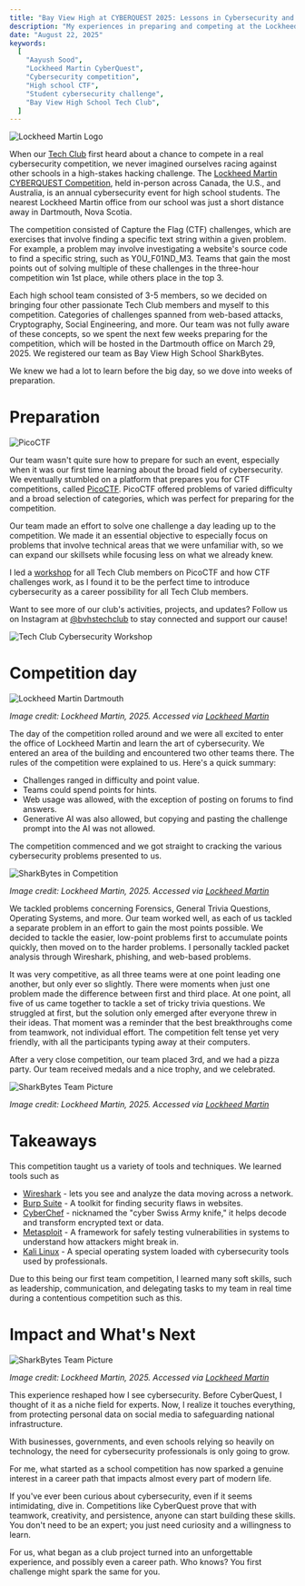 ```yaml
---
title: "Bay View High at CYBERQUEST 2025: Lessons in Cybersecurity and Teamwork"
description: "My experiences in preparing and competing at the Lockheed Martin CYBERQUEST Competition alongside the Bay View High School Tech Club!"
date: "August 22, 2025"
keywords:
  [
    "Aayush Sood",
    "Lockheed Martin CyberQuest",
    "Cybersecurity competition",
    "High school CTF",
    "Student cybersecurity challenge",
    "Bay View High School Tech Club",
  ]
---
```


![Lockheed Martin Logo](/assets/blog/lockheed-martin-cyberquest-competition-2025/lockheed-martin-logo.webp)

When our [Tech Club](https://bvh-tech-club.netlify.app/) first heard about a chance to compete in a real cybersecurity competition, we never imagined ourselves racing against other schools in a high-stakes hacking challenge. The [Lockheed Martin CYBERQUEST Competition](https://www.lockheedmartin.com/en-us/who-we-are/communities/cyber-quest.html), held in-person across Canada, the U.S., and Australia, is an annual cybersecurity event for high school students. The nearest Lockheed Martin office from our school was just a short distance away in Dartmouth, Nova Scotia.

The competition consisted of Capture the Flag (CTF) challenges, which are exercises that involve finding a specific text string within a given problem. For example, a problem may involve investigating a website's source code to find a specific string, such as Y0U_F01ND_M3. Teams that gain the most points out of solving multiple of these challenges in the three-hour competition win 1st place, while others place in the top 3.

Each high school team consisted of 3-5 members, so we decided on bringing four other passionate Tech Club members and myself to this competition. Categories of challenges spanned from web-based attacks, Cryptography, Social Engineering, and more. Our team was not fully aware of these concepts, so we spent the next few weeks preparing for the competition, which will be hosted in the Dartmouth office on March 29, 2025. We registered our team as Bay View High School SharkBytes.

We knew we had a lot to learn before the big day, so we dove into weeks of preparation.

# Preparation

![PicoCTF](/assets/blog/lockheed-martin-cyberquest-competition-2025/picoctf.webp)

Our team wasn't quite sure how to prepare for such an event, especially when it was our first time learning about the broad field of cybersecurity. We eventually stumbled on a platform that prepares you for CTF competitions, called [PicoCTF](https://picoctf.org/). PicoCTF offered problems of varied difficulty and a broad selection of categories, which was perfect for preparing for the competition.

Our team made an effort to solve one challenge a day leading up to the competition. We made it an essential objective to especially focus on problems that involve technical areas that we were unfamiliar with, so we can expand our skillsets while focusing less on what we already knew.

I led a [workshop](https://www.instagram.com/p/DGKInY3se8Y/) for all Tech Club members on PicoCTF and how CTF challenges work, as I found it to be the perfect time to introduce cybersecurity as a career possibility for all Tech Club members.

Want to see more of our club's activities, projects, and updates? Follow us on Instagram at [@bvhstechclub](https://www.instagram.com/bvhstechclub/) to stay connected and support our cause!

![Tech Club Cybersecurity Workshop](/assets/blog/lockheed-martin-cyberquest-competition-2025/cybersecurity-workshop.webp)

# Competition day

![Lockheed Martin Dartmouth](/assets/blog/lockheed-martin-cyberquest-competition-2025/lockheed-martin-dartmouth.webp)

_Image credit: Lockheed Martin, 2025. Accessed via [Lockheed Martin](https://lockheedmartin.smugmug.com/CYBERQUEST/n-rM6PBd/Cyberquest-2025/CA-Dartmouth-NS/i-Mk4M2BC/A)_

The day of the competition rolled around and we were all excited to enter the office of Lockheed Martin and learn the art of cybersecurity. We entered an area of the building and encountered two other teams there. The rules of the competition were explained to us. Here's a quick summary:

- Challenges ranged in difficulty and point value.
- Teams could spend points for hints.
- Web usage was allowed, with the exception of posting on forums to find answers.
- Generative AI was also allowed, but copying and pasting the challenge prompt into the AI was not allowed.

The competition commenced and we got straight to cracking the various cybersecurity problems presented to us.

![SharkBytes in Competition](/assets/blog/lockheed-martin-cyberquest-competition-2025/sharkbytes-competing.webp)

_Image credit: Lockheed Martin, 2025. Accessed via [Lockheed Martin](https://lockheedmartin.smugmug.com/CYBERQUEST/n-rM6PBd/Cyberquest-2025/CA-Dartmouth-NS/i-4RZPmtN/A)_

We tackled problems concerning Forensics, General Trivia Questions, Operating Systems, and more. Our team worked well, as each of us tackled a separate problem in an effort to gain the most points possible. We decided to tackle the easier, low-point problems first to accumulate points quickly, then moved on to the harder problems. I personally tackled packet analysis through Wireshark, phishing, and web-based problems.

It was very competitive, as all three teams were at one point leading one another, but only ever so slightly. There were moments when just one problem made the difference between first and third place. At one point, all five of us came together to tackle a set of tricky trivia questions. We struggled at first, but the solution only emerged after everyone threw in their ideas. That moment was a reminder that the best breakthroughs come from teamwork, not individual effort. The competition felt tense yet very friendly, with all the participants typing away at their computers.

After a very close competition, our team placed 3rd, and we had a pizza party. Our team received medals and a nice trophy, and we celebrated.

![SharkBytes Team Picture](/assets/blog/lockheed-martin-cyberquest-competition-2025/sharkbytes-team-picture.webp)

_Image credit: Lockheed Martin, 2025. Accessed via [Lockheed Martin](https://lockheedmartin.smugmug.com/CYBERQUEST/n-rM6PBd/Cyberquest-2025/CA-Dartmouth-NS/i-bv83stV/A)_

# Takeaways

This competition taught us a variety of tools and techniques. We learned tools such as

- [Wireshark](https://www.wireshark.org/) - lets you see and analyze the data moving across a network.
- [Burp Suite](https://portswigger.net/burp) - A toolkit for finding security flaws in websites.
- [CyberChef](https://gchq.github.io/CyberChef/) - nicknamed the "cyber Swiss Army knife," it helps decode and transform encrypted text or data.
- [Metasploit](https://www.metasploit.com/) - A framework for safely testing vulnerabilities in systems to understand how attackers might break in.
- [Kali Linux](https://www.kali.org/) - A special operating system loaded with cybersecurity tools used by professionals.

Due to this being our first team competition, I learned many soft skills, such as leadership, communication, and delegating tasks to my team in real time during a contentious competition such as this.

# Impact and What's Next

![SharkBytes Team Picture](/assets/blog/lockheed-martin-cyberquest-competition-2025/sharkbytes-posing.webp)

_Image credit: Lockheed Martin, 2025. Accessed via [Lockheed Martin](https://lockheedmartin.smugmug.com/CYBERQUEST/n-rM6PBd/Cyberquest-2025/CA-Dartmouth-NS/i-5BpxkLB/A)_

This experience reshaped how I see cybersecurity. Before CyberQuest, I thought of it as a niche field for experts. Now, I realize it touches everything, from protecting personal data on social media to safeguarding national infrastructure.

With businesses, governments, and even schools relying so heavily on technology, the need for cybersecurity professionals is only going to grow.

For me, what started as a school competition has now sparked a genuine interest in a career path that impacts almost every part of modern life.

If you've ever been curious about cybersecurity, even if it seems intimidating, dive in. Competitions like CyberQuest prove that with teamwork, creativity, and persistence, anyone can start building these skills. You don't need to be an expert; you just need curiosity and a willingness to learn.

For us, what began as a club project turned into an unforgettable experience, and possibly even a career path. Who knows? You first challenge might spark the same for you.

